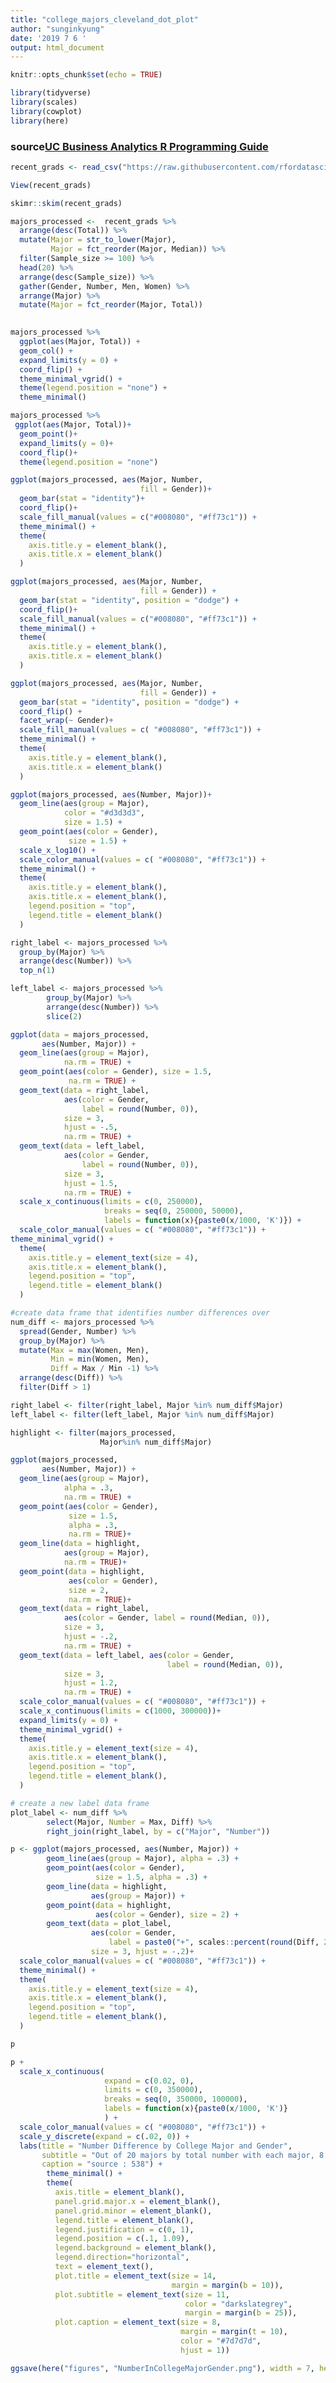 ```yaml
---
title: "college_majors_cleveland_dot_plot"
author: "sunginkyung"
date: '2019 7 6 '
output: html_document
---
```


```r
knitr::opts_chunk$set(echo = TRUE)
```

```r
library(tidyverse)
library(scales)
library(cowplot)
library(here)
```
### source[UC Business Analytics R Programming Guide](http://uc-r.github.io/cleveland-dot-plots)
```r
recent_grads <- read_csv("https://raw.githubusercontent.com/rfordatascience/tidytuesday/master/data/2018/2018-10-16/recent-grads.csv")

View(recent_grads)
```

```r
skimr::skim(recent_grads)
```

```r
majors_processed <-  recent_grads %>%
  arrange(desc(Total)) %>% 
  mutate(Major = str_to_lower(Major),
         Major = fct_reorder(Major, Median)) %>% 
  filter(Sample_size >= 100) %>% 
  head(20) %>% 
  arrange(desc(Sample_size)) %>% 
  gather(Gender, Number, Men, Women) %>% 
  arrange(Major) %>% 
  mutate(Major = fct_reorder(Major, Total))
  
```

```r
majors_processed %>% 
  ggplot(aes(Major, Total)) +
  geom_col() +
  expand_limits(y = 0) +
  coord_flip() +
  theme_minimal_vgrid() +
  theme(legend.position = "none") +
  theme_minimal()

majors_processed %>%
 ggplot(aes(Major, Total))+
  geom_point()+
  expand_limits(y = 0)+
  coord_flip()+
  theme(legend.position = "none")

```

```r
ggplot(majors_processed, aes(Major, Number, 
                             fill = Gender))+
  geom_bar(stat = "identity")+
  coord_flip()+
  scale_fill_manual(values = c("#008080", "#ff73c1")) +
  theme_minimal() +
  theme(
    axis.title.y = element_blank(),
    axis.title.x = element_blank()
  )

ggplot(majors_processed, aes(Major, Number, 
                             fill = Gender)) +
  geom_bar(stat = "identity", position = "dodge") +
  coord_flip()+
  scale_fill_manual(values = c("#008080", "#ff73c1")) +
  theme_minimal() +
  theme(
    axis.title.y = element_blank(),
    axis.title.x = element_blank()
  )

ggplot(majors_processed, aes(Major, Number, 
                             fill = Gender)) +
  geom_bar(stat = "identity", position = "dodge") +
  coord_flip() +
  facet_wrap(~ Gender)+
  scale_fill_manual(values = c( "#008080", "#ff73c1")) +
  theme_minimal() +
  theme(
    axis.title.y = element_blank(),
    axis.title.x = element_blank()
  )

ggplot(majors_processed, aes(Number, Major))+
  geom_line(aes(group = Major),
            color = "#d3d3d3",
            size = 1.5) +
  geom_point(aes(color = Gender),
             size = 1.5) +
  scale_x_log10() +
  scale_color_manual(values = c( "#008080", "#ff73c1")) +
  theme_minimal() +
  theme(
    axis.title.y = element_blank(),
    axis.title.x = element_blank(),
    legend.position = "top",
    legend.title = element_blank()
  )

```

```r
right_label <- majors_processed %>%
  group_by(Major) %>%
  arrange(desc(Number)) %>%
  top_n(1)

left_label <- majors_processed %>%
        group_by(Major) %>%
        arrange(desc(Number)) %>%
        slice(2)

ggplot(data = majors_processed, 
       aes(Number, Major)) +
  geom_line(aes(group = Major),
            na.rm = TRUE) +
  geom_point(aes(color = Gender), size = 1.5,
             na.rm = TRUE) +
  geom_text(data = right_label, 
            aes(color = Gender, 
                label = round(Number, 0)),
            size = 3, 
            hjust = -.5,
            na.rm = TRUE) +
  geom_text(data = left_label, 
            aes(color = Gender, 
                label = round(Number, 0)),
            size = 3, 
            hjust = 1.5,
            na.rm = TRUE) +
  scale_x_continuous(limits = c(0, 250000),
                     breaks = seq(0, 250000, 50000),
                     labels = function(x){paste0(x/1000, 'K')}) +
  scale_color_manual(values = c( "#008080", "#ff73c1")) +
theme_minimal_vgrid() +
  theme(
    axis.title.y = element_text(size = 4),
    axis.title.x = element_blank(),
    legend.position = "top",
    legend.title = element_blank()
  )

```

```r
#create data frame that identifies number differences over 
num_diff <- majors_processed %>% 
  spread(Gender, Number) %>% 
  group_by(Major) %>% 
  mutate(Max = max(Women, Men),
         Min = min(Women, Men),
         Diff = Max / Min -1) %>% 
  arrange(desc(Diff)) %>% 
  filter(Diff > 1)

right_label <- filter(right_label, Major %in% num_diff$Major)
left_label <- filter(left_label, Major %in% num_diff$Major)

highlight <- filter(majors_processed, 
                    Major%in% num_diff$Major)

ggplot(majors_processed, 
       aes(Number, Major)) +
  geom_line(aes(group = Major), 
            alpha = .3,
            na.rm = TRUE) +
  geom_point(aes(color = Gender), 
             size = 1.5, 
             alpha = .3,
             na.rm = TRUE)+
  geom_line(data = highlight, 
            aes(group = Major),
            na.rm = TRUE)+
  geom_point(data = highlight, 
             aes(color = Gender), 
             size = 2,
             na.rm = TRUE)+
  geom_text(data = right_label, 
            aes(color = Gender, label = round(Median, 0)), 
            size = 3, 
            hjust = -.2,
            na.rm = TRUE) +
  geom_text(data = left_label, aes(color = Gender, 
                                   label = round(Median, 0)), 
            size = 3, 
            hjust = 1.2,
            na.rm = TRUE) +
  scale_color_manual(values = c( "#008080", "#ff73c1")) +
  scale_x_continuous(limits = c(1000, 300000))+
  expand_limits(y = 0) +
  theme_minimal_vgrid() +
  theme(
    axis.title.y = element_text(size = 4),
    axis.title.x = element_blank(),
    legend.position = "top",
    legend.title = element_blank(),
  )
```

```r
# create a new label data frame
plot_label <- num_diff %>%
        select(Major, Number = Max, Diff) %>%
        right_join(right_label, by = c("Major", "Number"))

p <- ggplot(majors_processed, aes(Number, Major)) +
        geom_line(aes(group = Major), alpha = .3) +
        geom_point(aes(color = Gender), 
                   size = 1.5, alpha = .3) +
        geom_line(data = highlight, 
                  aes(group = Major)) +
        geom_point(data = highlight, 
                   aes(color = Gender), size = 2) +
        geom_text(data = plot_label, 
                  aes(color = Gender, 
                      label = paste0("+", scales::percent(round(Diff, 2)))),
                  size = 3, hjust = -.2)+
  scale_color_manual(values = c( "#008080", "#ff73c1")) +
  theme_minimal() +
  theme(
    axis.title.y = element_text(size = 4),
    axis.title.x = element_blank(),
    legend.position = "top",
    legend.title = element_blank(),
  )

p
```

```r
p + 
  scale_x_continuous(
                     expand = c(0.02, 0), 
                     limits = c(0, 350000),
                     breaks = seq(0, 350000, 100000),
                     labels = function(x){paste0(x/1000, 'K')}
                     ) +
  scale_color_manual(values = c( "#008080", "#ff73c1")) +
  scale_y_discrete(expand = c(.02, 0)) +
  labs(title = "Number Difference by College Major and Gender",
       subtitle = "Out of 20 majors by total number with each major, 8 majors show \na 100% or greater difference in number generated by men versus \nwomen.In particular, majors in nursing and elementary education \nshow a distinctive preferrence.",
       caption = "source : 538") +
        theme_minimal() +
        theme(
          axis.title = element_blank(),
          panel.grid.major.x = element_blank(),
          panel.grid.minor = element_blank(),
          legend.title = element_blank(),
          legend.justification = c(0, 1), 
          legend.position = c(.1, 1.09),
          legend.background = element_blank(),
          legend.direction="horizontal", 
          text = element_text(),
          plot.title = element_text(size = 14, 
                                    margin = margin(b = 10)),
          plot.subtitle = element_text(size = 11,
                                       color = "darkslategrey", 
                                       margin = margin(b = 25)),
          plot.caption = element_text(size = 8,
                                      margin = margin(t = 10),
                                      color = "#7d7d7d", 
                                      hjust = 1))

ggsave(here("figures", "NumberInCollegeMajorGender.png"), width = 7, height = 7, units = "in")
```
